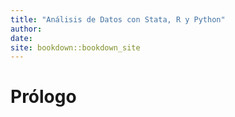 ```yaml
--- 
title: "Análisis de Datos con Stata, R y Python"
author: 
date: 
site: bookdown::bookdown_site
---
```


# Prólogo